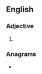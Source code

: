 ==English==

===Adjective===
{{head|en|adjective comparative form}}

# {{en-comparative of|cagey}}

===Anagrams===
* {{anagrams|en|a=acegir|Gracie|e-cigar}}
